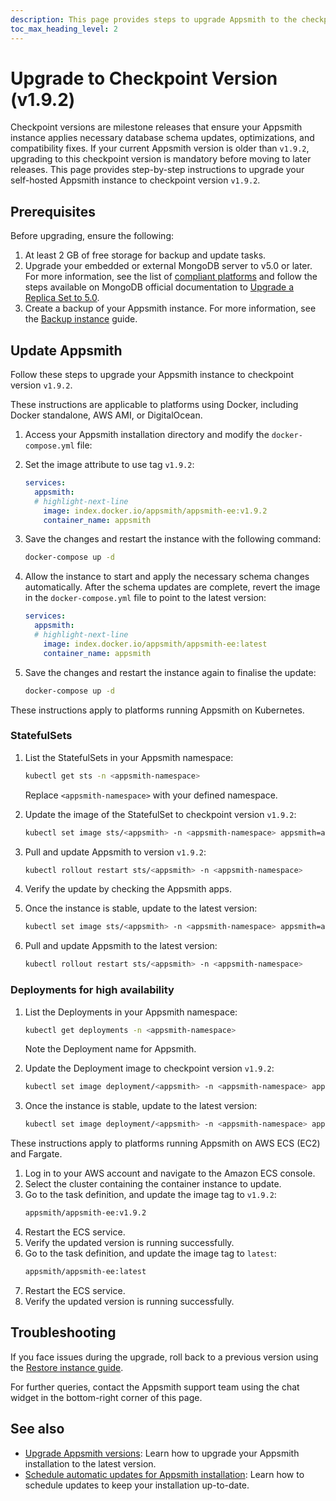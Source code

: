 ```yaml
---
description: This page provides steps to upgrade Appsmith to the checkpoint version on your self-hosted Appsmith instance.
toc_max_heading_level: 2
---
```



# Upgrade to Checkpoint Version (v1.9.2)

Checkpoint versions are milestone releases that ensure your Appsmith instance applies necessary database schema updates, optimizations, and compatibility fixes. If your current Appsmith version is older than `v1.9.2`, upgrading to this checkpoint version is mandatory before moving to later releases. This page provides step-by-step instructions to upgrade your self-hosted Appsmith instance to checkpoint version `v1.9.2`.

## Prerequisites

Before upgrading, ensure the following:

1. At least 2 GB of free storage for backup and update tasks.  
2. Upgrade your embedded or external MongoDB server to v5.0 or later. For more information, see the list of [compliant platforms](https://www.mongodb.com/docs/manual/administration/production-notes/#platform-support) and follow the steps available on MongoDB official documentation to [Upgrade a Replica Set to 5.0](https://www.mongodb.com/docs/manual/release-notes/5.0-upgrade-replica-set/).  
3. Create a backup of your Appsmith instance. For more information, see the [Backup instance](/getting-started/setup/instance-management/appsmithctl/#backup-instance) guide.

## Update Appsmith

Follow these steps to upgrade your Appsmith instance to checkpoint version `v1.9.2`.

<Tabs queryString="current-checkpoint-platform">

<TabItem label="Docker" value="docker">

These instructions are applicable to platforms using Docker, including Docker standalone, AWS AMI, or DigitalOcean.

1. Access your Appsmith installation directory and modify the `docker-compose.yml` file:

2. Set the image attribute to use tag `v1.9.2`:  
      ```yaml  
      services:  
        appsmith:  
        # highlight-next-line
          image: index.docker.io/appsmith/appsmith-ee:v1.9.2  
          container_name: appsmith  
      ``` 

3. Save the changes and restart the instance with the following command:  
    ```bash  
    docker-compose up -d  
    ```

4. Allow the instance to start and apply the necessary schema changes automatically. After the schema updates are complete, revert the image in the `docker-compose.yml` file to point to the latest version:  
      ```yaml  
      services:  
        appsmith:  
        # highlight-next-line
          image: index.docker.io/appsmith/appsmith-ee:latest 
          container_name: appsmith  
      ```   

4. Save the changes and restart the instance again to finalise the update:  
    ```bash  
    docker-compose up -d  
    ```

</TabItem>

<TabItem label="Kubernetes" value="kubernetes">

These instructions apply to platforms running Appsmith on Kubernetes.

### StatefulSets

1. List the StatefulSets in your Appsmith namespace:
    ```bash
    kubectl get sts -n <appsmith-namespace>
    ```

    Replace `<appsmith-namespace>` with your defined namespace.

2. Update the image of the StatefulSet to checkpoint version `v1.9.2`:
    ```bash
    kubectl set image sts/<appsmith> -n <appsmith-namespace> appsmith=appsmith/appsmith-ee:v1.9.2
    ```

3. Pull and update Appsmith to version `v1.9.2`:
    ```bash
    kubectl rollout restart sts/<appsmith> -n <appsmith-namespace>
    ```

4. Verify the update by checking the Appsmith apps.

5. Once the instance is stable, update to the latest version:
    ```bash
    kubectl set image sts/<appsmith> -n <appsmith-namespace> appsmith=appsmith/appsmith-ee:latest
    ```

6. Pull and update Appsmith to the latest version:
    ```bash
    kubectl rollout restart sts/<appsmith> -n <appsmith-namespace>
    ```

### Deployments for high availability

1. List the Deployments in your Appsmith namespace:
    ```bash
    kubectl get deployments -n <appsmith-namespace>
    ```

    Note the Deployment name for Appsmith.

2. Update the Deployment image to checkpoint version `v1.9.2`:
    ```bash
    kubectl set image deployment/<appsmith> -n <appsmith-namespace> appsmith=appsmith/appsmith-ee:v1.9.2
    ```

3. Once the instance is stable, update to the latest version:
    ```bash
    kubectl set image deployment/<appsmith> -n <appsmith-namespace> appsmith=appsmith/appsmith-ee:latest
    ```

</TabItem>

<TabItem label="AWS ECS (EC2) and Fargate" value="aws-ecs-and-fargate">

These instructions apply to platforms running Appsmith on AWS ECS (EC2) and Fargate.

1. Log in to your AWS account and navigate to the Amazon ECS console.
2. Select the cluster containing the container instance to update.
3. Go to the task definition, and update the image tag to `v1.9.2`:
    ```bash
    appsmith/appsmith-ee:v1.9.2
    ```
4. Restart the ECS service.
5. Verify the updated version is running successfully.
6. Go to the task definition, and update the image tag to `latest`:
    ```bash
    appsmith/appsmith-ee:latest
    ```
7. Restart the ECS service.
8. Verify the updated version is running successfully.   

</TabItem>

</Tabs>

## Troubleshooting

If you face issues during the upgrade, roll back to a previous version using the [Restore instance guide](/getting-started/setup/instance-management/appsmithctl#restore-instance).

For further queries, contact the Appsmith support team using the chat widget in the bottom-right corner of this page.

## See also

- [Upgrade Appsmith versions](/getting-started/setup/instance-management/update-appsmith): Learn how to upgrade your Appsmith installation to the latest version.
- [Schedule automatic updates for Appsmith installation](/getting-started/setup/instance-management/maintenance-window): Learn how to schedule updates to keep your installation up-to-date.